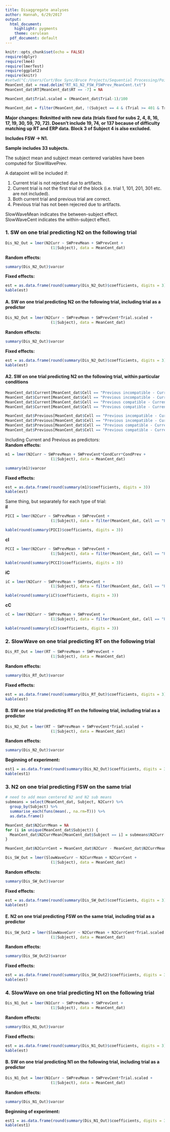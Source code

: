 ```yaml
---
title: Disaggregate analyses
author: Hannah, 6/29/2017
output:
  html_document:
    highlight: pygments
    theme: cerulean
  pdf_document: default
---
```


```r
knitr::opts_chunk$set(echo = FALSE)
require(dplyr)
require(lme4)
require(lmerTest)
require(ggplot2)
require(knitr)
#setwd("C:/Users/Curt/Box Sync/Bruce Projects/Sequential Processing/PointByPoint Processing/Created by R_ArtRej")
MeanCent_dat = read.delim("RT_N1_N2_FSW_FSWPrev_MeanCent.txt")
MeanCent_dat$RT[MeanCent_dat$RT == -7] = NA

MeanCent_dat$Trial.scaled = (MeanCent_dat$Trial-1)/100

MeanCent_dat = filter(MeanCent_dat, !(Subject == 4 & (Trial >= 401 & Trial <=600)))
```
**Major changes: Reknitted with new data (trials fixed for subs 2, 4, 8, 16, 17, 19, 30, 59, 70, 72). Doesn't include 19, 74, or 137 because of difficulty matching up RT and ERP data. Block 3 of Subject 4 is also excluded.**

**Includes FSW -> N1.**

**Sample includes 33 subjects.**  

The subject mean and subject mean centered variables have been computed for SlowWavePrev.

A datapoint will be included if:  

1) Current trial is not rejected due to artifacts.  
2) Current trial is not the first trial of the block (i.e. trial 1, 101, 201, 301 etc. are not included).  
3) Both current trial and previous trial are correct.
4) Previous trial has not been rejecred due to artifacts.

SlowWaveMean indicates the between-subject effect.  
SlowWaveCent indicates the within-subject effect.  

### 1. SW on one trial predicting N2 on the following trial
```r
Dis_N2_Out = lmer(N2Curr ~ SWPrevMean + SWPrevCent +
                    (1|Subject), data = MeanCent_dat)
```

**Random effects:**  
``` r
summary(Dis_N2_Out)$varcor
```

**Fixed effects:**
``` r
est = as.data.frame(round(summary(Dis_N2_Out)$coefficients, digits = 3))
kable(est)
```



#### A. SW on one trial predicting N2 on the following trial, including trial as a predictor
```r
Dis_N2_Out = lmer(N2Curr ~ SWPrevMean + SWPrevCent*Trial.scaled +
                    (1|Subject), data = MeanCent_dat)
```

**Random effects:**  
``` r
summary(Dis_N2_Out)$varcor
```

**Fixed effects:**
``` r
est = as.data.frame(round(summary(Dis_N2_Out)$coefficients, digits = 3))
kable(est)
```

#### A2. SW on one trial predicting N2 on the following trial, within particular conditions
```r
MeanCent_dat$Current[MeanCent_dat$Cell == "Previous incompatible - Current compatible"] = "Compatible"
MeanCent_dat$Current[MeanCent_dat$Cell == "Previous incompatible - Current incompatible"] = "Incompatible"
MeanCent_dat$Current[MeanCent_dat$Cell == "Previous compatible - Current compatible"] = "Compatible"
MeanCent_dat$Current[MeanCent_dat$Cell == "Previous compatible - Current incompatible"] = "Incompatible"

MeanCent_dat$Previous[MeanCent_dat$Cell == "Previous incompatible - Current compatible"] = "Incompatible"
MeanCent_dat$Previous[MeanCent_dat$Cell == "Previous incompatible - Current incompatible"] = "Incompatible"
MeanCent_dat$Previous[MeanCent_dat$Cell == "Previous compatible - Current compatible"] = "Compatible"
MeanCent_dat$Previous[MeanCent_dat$Cell == "Previous compatible - Current incompatible"] = "Compatible"

```

Including Current and Previous as predictors:  
**Random effects:**  
``` r
m1 = lmer(N2Curr ~ SWPrevMean + SWPrevCent*CondCurr*CondPrev +
                    (1|Subject), data = MeanCent_dat)

summary(m1)$varcor
```

**Fixed effects:**
``` r
est = as.data.frame(round(summary(m1)$coefficients, digits = 3))
kable(est)
```

Same thing, but separately for each type of trial:  
**iI**  
``` r
PICI = lmer(N2Curr ~ SWPrevMean + SWPrevCent +
                    (1|Subject), data = filter(MeanCent_dat, Cell == "Previous incompatible - Current incompatible"))

kable(round(summary(PICI)$coefficients, digits = 3))
```

**cI**  
``` r
PCCI = lmer(N2Curr ~ SWPrevMean + SWPrevCent +
                    (1|Subject), data = filter(MeanCent_dat, Cell == "Previous compatible - Current incompatible"))

kable(round(summary(PCCI)$coefficients, digits = 3))
```

**iC**  
``` r
iC = lmer(N2Curr ~ SWPrevMean + SWPrevCent +
                    (1|Subject), data = filter(MeanCent_dat, Cell == "Previous incompatible - Current compatible"))

kable(round(summary(iC)$coefficients, digits = 3))
```

**cC**  
``` r
cC = lmer(N2Curr ~ SWPrevMean + SWPrevCent +
                    (1|Subject), data = filter(MeanCent_dat, Cell == "Previous compatible - Current compatible"))

kable(round(summary(cC)$coefficients, digits = 3))
```


### 2. SlowWave on one trial predicting RT on the following trial
```r
Dis_RT_Out = lmer(RT ~ SWPrevMean + SWPrevCent + 
                    (1|Subject), data = MeanCent_dat)
```
  
**Random effects:**  
``` r
summary(Dis_RT_Out)$varcor
```

**Fixed effects:**
``` r
est = as.data.frame(round(summary(Dis_RT_Out)$coefficients, digits = 3))
kable(est)
```



#### B. SW on one trial predicting RT on the following trial, including trial as a predictor
```r
Dis_N2_Out = lmer(RT ~ SWPrevMean + SWPrevCent*Trial.scaled +
                    (1|Subject), data = MeanCent_dat)
```

**Random effects:**  
``` r
summary(Dis_N2_Out)$varcor
```

**Beginning of experiment:**
``` r
est1 = as.data.frame(round(summary(Dis_N2_Out)$coefficients, digits = 3))
kable(est1)
```

### 3. N2 on one trial predicting FSW on the same trial

```r
# need to add mean centered N2 and N2 sub means
submeans = select(MeanCent_dat, Subject, N2Curr) %>% 
  group_by(Subject) %>% 
  summarise_each(funs(mean(., na.rm=T))) %>% 
  as.data.frame()

MeanCent_dat$N2CurrMean = NA
for (i in unique(MeanCent_dat$Subject)) {
  MeanCent_dat$N2CurrMean[MeanCent_dat$Subject == i] = submeans$N2Curr[submeans$Subject == i]
}

MeanCent_dat$N2CurrCent = MeanCent_dat$N2Curr - MeanCent_dat$N2CurrMean

Dis_SW_Out = lmer(SlowWaveCurr ~ N2CurrMean + N2CurrCent + 
                    (1|Subject), data = MeanCent_dat)
```
  
**Random effects:**  
``` r
summary(Dis_SW_Out)$varcor
```

**Fixed effects:**
``` r
est = as.data.frame(round(summary(Dis_SW_Out)$coefficients, digits = 3))
kable(est)
```


#### E. N2 on one trial predicting FSW on the same trial, including trial as a predictor
```r
Dis_SW_Out2 = lmer(SlowWaveCurr ~ N2CurrMean + N2CurrCent*Trial.scaled + 
                    (1|Subject), data = MeanCent_dat)
```

**Random effects:**  
``` r
summary(Dis_SW_Out2)$varcor
```

**Fixed effects:**
``` r
est = as.data.frame(round(summary(Dis_SW_Out2)$coefficients, digits = 3))
kable(est)
```

### 4. SlowWave on one trial predicting N1 on the following trial
```r
Dis_N1_Out = lmer(N1Curr ~ SWPrevMean + SWPrevCent + 
                    (1|Subject), data = MeanCent_dat)
```
  
**Random effects:**  
``` r
summary(Dis_N1_Out)$varcor
```

**Fixed effects:**
``` r
est = as.data.frame(round(summary(Dis_N1_Out)$coefficients, digits = 3))
kable(est)
```



#### B. SW on one trial predicting N1 on the following trial, including trial as a predictor
```r
Dis_N1_Out = lmer(N1Curr ~ SWPrevMean + SWPrevCent*Trial.scaled +
                    (1|Subject), data = MeanCent_dat)
```

**Random effects:**  
``` r
summary(Dis_N1_Out)$varcor
```

**Beginning of experiment:**
``` r
est1 = as.data.frame(round(summary(Dis_N1_Out)$coefficients, digits = 3))
kable(est1)
```

